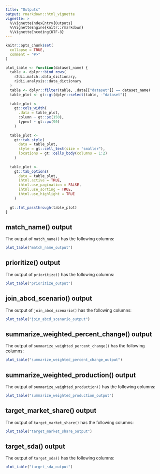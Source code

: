 ```yaml
---
title: "Outputs"
output: rmarkdown::html_vignette
vignette: >
  %\VignetteIndexEntry{Outputs}
  %\VignetteEngine{knitr::rmarkdown}
  %\VignetteEncoding{UTF-8}
---
```


```r
knitr::opts_chunk$set(
  collapse = TRUE,
  comment = "#>"
)
```

```r
plot_table <- function(dataset_name) {
  table <- dplyr::bind_rows(
    r2dii.match::data_dictionary,
    r2dii.analysis::data_dictionary
  )
  table <- dplyr::filter(table, .data[["dataset"]] == dataset_name)
  table_plot <- gt::gt(dplyr::select(table, -"dataset"))
  
  table_plot <- 
    gt::cols_width(
      .data = table_plot,
      column ~ gt::px(150),
      typeof ~ gt::px(90)
    )
  
  table_plot <-
    gt::tab_style(
      data = table_plot,
      style = gt::cell_text(size = "smaller"),
      locations = gt::cells_body(columns = 1:2)
    )
  
  table_plot <-
    gt::tab_options(
      data = table_plot,
      ihtml.active = TRUE,
      ihtml.use_pagination = FALSE,
      ihtml.use_sorting = TRUE,
      ihtml.use_highlight = TRUE
    )
  
  gt::fmt_passthrough(table_plot)
}
```

## match_name() output

The output of `match_name()` has the following columns:

```r
plot_table("match_name_output")
```

## prioritize() output

The output of `prioritize()` has the following columns:

```r
plot_table("prioritize_output")
```

## join_abcd_scenario() output

The output of `join_abcd_scenario()` has the following columns:

```r
plot_table("join_abcd_scenario_output")
```

## summarize_weighted_percent_change() output

The output of `summarize_weighted_percent_change()` has the following columns:

```r
plot_table("summarize_weighted_percent_change_output")
```

## summarize_weighted_production() output

The output of `summarize_weighted_production()` has the following columns:

```r
plot_table("summarize_weighted_production_output")
```

## target_market_share() output

The output of `target_market_share()` has the following columns:

```r
plot_table("target_market_share_output")
```

## target_sda() output

The output of `target_sda()` has the following columns:

```r
plot_table("target_sda_output")
```
